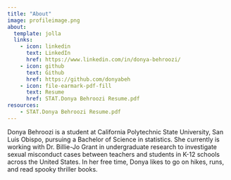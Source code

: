 ```yaml
---
title: "About"
image: profileimage.png
about:
  template: jolla
  links:
    - icon: linkedin
      text: LinkedIn
      href: https://www.linkedin.com/in/donya-behroozi/
    - icon: github
      text: Github
      href: https://github.com/donyabeh
    - icon: file-earmark-pdf-fill
      text: Resume
      href: STAT.Donya Behroozi Resume.pdf
resources: 
    - STAT.Donya Behroozi Resume.pdf
---
```


Donya Behroozi is a student at California Polytechnic State University, San Luis Obispo, pursuing a Bachelor of Science in statistics. She currently is working with Dr. Billie-Jo Grant in undergraduate research to investigate sexual misconduct cases between teachers and students in K-12 schools across the United States. In her free time, Donya likes to go on hikes, runs, and read spooky thriller books.
